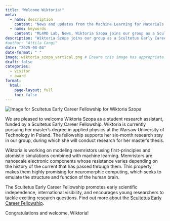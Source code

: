 ```yaml
---
title: "Welcome Wiktoria!"
meta:
  - name: description
    content: "News and updates from the Machine Learning for Materials Design (ML4MD) Lab: Welcome Wiktoria!"
  - name: keywords
    content: "ML4MD Lab, News, Wiktoria Szopa joins our group as a Scultetus Early Career Fellow, Welcome Wiktoria!"
description: "Wiktoria Szopa joins our group as a Scultetus Early Career Fellow"
#author: "Attila Cangi"
date: "2025-08-04"
date-format: " "
image: wiktoria_szopa_vertical.png # Ensure this image has appropriate alt text if used directly in content
draft: false
categories:
  - visitor
  - award
format:
  html:
    page-layout: full
    toc: false
---
```

![](wiktoria_szopa.jpeg){.news-thumbnail alt="Image for Scultetus Early Career Fellowship for Wiktoria Szopa"}

We are pleased to welcome Wiktoria Szopa as a student research assistant, funded by a Scultetus Early Career Fellowship. Wiktoria is currently pursuing her master’s degree in applied physics at the Warsaw University of Technology in Poland. The fellowship supports her six-month research stay in our group, during which she will conduct research for her master’s thesis.

Wiktoria is working on modeling memristors using first-principles and atomistic simulations combined with machine learning. Memristors are nanoscale electronic components whose resistance varies depending on the history of the current that has passed through them. This property makes them highly promising for neuromorphic computing, which seeks to emulate the structure and function of the human brain.

The Scultetus Early Career Fellowship promotes early scientific independence, international visibility, and encourages young researchers to tackle exciting research questions. Find out more about the [Scultetus Early Career Fellowship](https://www.casus.science/?page_id=3969){target="_blank"}. 

Congratulations and welcome, Wiktoria!
